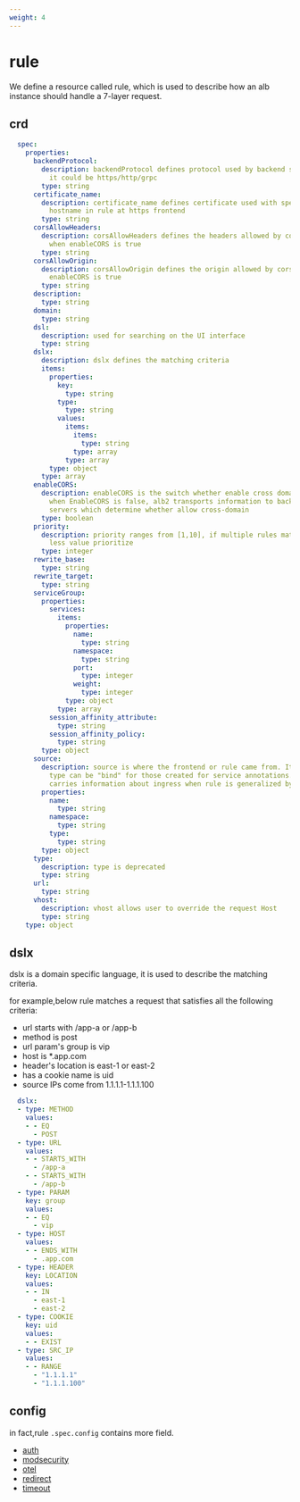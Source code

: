 ```yaml
---
weight: 4
---
```

# rule
We define a resource called rule, which is used to describe how an alb instance should handle a 7-layer request.
## crd
```yaml
  spec:
    properties:
      backendProtocol:
        description: backendProtocol defines protocol used by backend servers,
          it could be https/http/grpc
        type: string
      certificate_name:
        description: certificate_name defines certificate used with specified
          hostname in rule at https frontend
        type: string
      corsAllowHeaders:
        description: corsAllowHeaders defines the headers allowed by cors
          when enableCORS is true
        type: string
      corsAllowOrigin:
        description: corsAllowOrigin defines the origin allowed by cors when
          enableCORS is true
        type: string
      description:
        type: string
      domain:
        type: string
      dsl:
        description: used for searching on the UI interface
        type: string
      dslx:
        description: dslx defines the matching criteria
        items:
          properties:
            key:
              type: string
            type:
              type: string
            values:
              items:
                items:
                  type: string
                type: array
              type: array
          type: object
        type: array
      enableCORS:
        description: enableCORS is the switch whether enable cross domain,
          when EnableCORS is false, alb2 transports information to backend
          servers which determine whether allow cross-domain
        type: boolean
      priority:
        description: priority ranges from [1,10], if multiple rules match,
          less value prioritize
        type: integer
      rewrite_base:
        type: string
      rewrite_target:
        type: string
      serviceGroup:
        properties:
          services:
            items:
              properties:
                name:
                  type: string
                namespace:
                  type: string
                port:
                  type: integer
                weight:
                  type: integer
              type: object
            type: array
          session_affinity_attribute:
            type: string
          session_affinity_policy:
            type: string
        type: object
      source:
        description: source is where the frontend or rule came from. It's
          type can be "bind" for those created for service annotations. And
          carries information about ingress when rule is generalized by ingress
        properties:
          name:
            type: string
          namespace:
            type: string
          type:
            type: string
        type: object
      type:
        description: type is deprecated
        type: string
      url:
        type: string
      vhost:
        description: vhost allows user to override the request Host
        type: string
    type: object
```
## dslx
dslx is a domain specific language, it is used to describe the matching criteria.

for example,below rule matches a request that satisfies all the following criteria:
- url starts with /app-a or /app-b
- method is post
- url param's group is vip
-  host is *.app.com
- header's location is east-1 or east-2
- has a cookie name is uid
- source IPs come from 1.1.1.1-1.1.1.100

```yaml
  dslx:                                     
  - type: METHOD
    values:
    - - EQ
      - POST
  - type: URL
    values:
    - - STARTS_WITH
      - /app-a
    - - STARTS_WITH
      - /app-b
  - type: PARAM
    key: group
    values:
    - - EQ
      - vip
  - type: HOST 
    values:
    - - ENDS_WITH
      - .app.com
  - type: HEADER
    key: LOCATION 
    values:
    - - IN
      - east-1
      - east-2
  - type: COOKIE
    key: uid
    values:
    - - EXIST 
  - type: SRC_IP
    values:
    - - RANGE
      - "1.1.1.1"
      - "1.1.1.100"
```
## config
in fact,rule `.spec.config` contains more field.
- [auth](../functions/auth.mdx)
- [modsecurity](../functions/modsecurity.mdx)
- [otel](../functions/otel.mdx)
- [redirect](../functions/redirect.mdx)
- [timeout](../functions/timeout.mdx)
